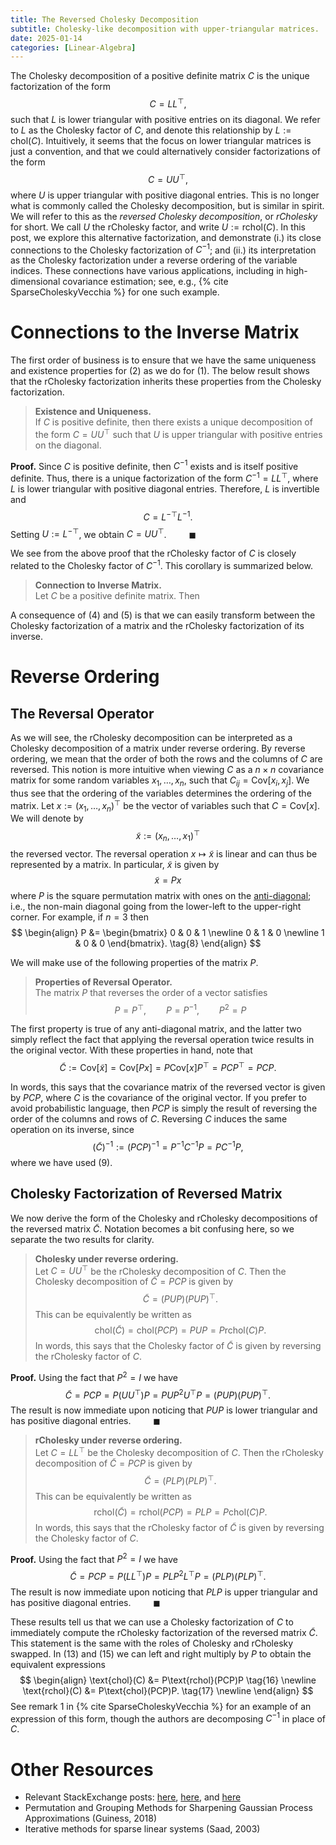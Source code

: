 ```yaml
---
title: The Reversed Cholesky Decomposition
subtitle: Cholesky-like decomposition with upper-triangular matrices.
date: 2025-01-14
categories: [Linear-Algebra]
---
```


The Cholesky decomposition of a positive definite matrix $C$ is the unique
factorization of the form
$$
C = LL^\top, \tag{1}
$$
such that $L$ is lower triangular with positive entries on its diagonal. We
refer to $L$ as the Cholesky factor of $C$, and denote this relationship by
$L := \text{chol}(C)$.
Intuitively, it seems that the focus on lower triangular matrices is just a
convention, and that we could alternatively consider factorizations of the form
$$
C = UU^\top , \tag{2}
$$
where $U$ is upper triangular with positive diagonal entries. This is no longer
what is commonly called the Cholesky decomposition, but is similar in spirit.
We will refer to this as the *reversed Cholesky decomposition*, or
*rCholesky* for short. We call $U$ the rCholesky factor, and write
$U := \text{rchol}(C)$. In this post, we explore this alternative factorization,
and demonstrate (i.) its close connections to the Cholesky factorization of
$C^{-1}$; and (ii.) its interpretation as the Cholesky factorization under
a reverse ordering of the variable indices. These connections have various
applications, including in high-dimensional covariance estimation; see, e.g.,
{% cite SparseCholeskyVecchia %} for one such example.

# Connections to the Inverse Matrix
The first order of business is to ensure that we have the same uniqueness and
existence properties for (2) as we do for (1). The below result shows that
the rCholesky factorization inherits these properties from the Cholesky
factorization.

<blockquote>
  <p><strong>Existence and Uniqueness.</strong> <br>
  If $C$ is positive definite, then there exists a unique decomposition of the
  form $C = UU^\top$ such that $U$ is upper triangular with positive entries
  on the diagonal.
  </p>
</blockquote>

**Proof.** Since $C$ is positive definite, then $C^{-1}$ exists and is itself
positive definite. Thus, there is a unique factorization of the form
$C^{-1} = LL^{\top}$, where $L$ is lower triangular with positive diagonal
entries. Therefore, $L$ is invertible and
$$
C = L^{-\top}L^{-1}. \tag{3}
$$
Setting $U := L^{-\top}$, we obtain $C = UU^\top$. $\qquad \blacksquare$

We see from the above proof that the rCholesky factor of $C$ is closely related
to the Cholesky factor of $C^{-1}$. This corollary is summarized below.

<blockquote>
  <p><strong>Connection to Inverse Matrix.</strong> <br>
  Let $C$ be a positive definite matrix. Then
  \begin{align}
  \text{rchol}(C) &= \text{chol}(C)^{-\top} \tag{4} \newline
  \text{chol}(C) &= \text{rchol}(C)^{-\top}. \tag{5}
  \end{align}
  </p>
</blockquote>

A consequence of (4) and (5) is that we can easily transform between the
Cholesky factorization of a matrix and the rCholesky factorization of its
inverse.

# Reverse Ordering

## The Reversal Operator
As we will see, the rCholesky decomposition can be interpreted as a Cholesky
decomposition of a matrix under reverse ordering. By reverse ordering, we
mean that the order of both the rows and the columns of $C$ are reversed.
This notion is more intuitive when viewing $C$ as a $n \times n$ covariance
matrix for some random variables $x_1, \dots, x_n$, such that
$C_{ij} = \text{Cov}[x_i,x_j]$. We thus see that the ordering of the variables
determines the ordering of the matrix. Let $x := (x_1, \dots, x_n)^\top$ be the
vector of variables such that $C = \text{Cov}[x]$. We will denote by
$$
\tilde{x} := (x_n, \dots, x_1)^\top \tag{6}
$$
the reversed vector. The reversal operation $x \mapsto \tilde{x}$ is linear
and can thus be represented by a matrix. In particular, $\tilde{x}$ is given
by
$$
\tilde{x} = Px \tag{7}
$$
where $P$ is the square permutation matrix with ones on the
[anti-diagonal](https://en.wikipedia.org/wiki/Anti-diagonal_matrix); i.e.,
the non-main diagonal going from the lower-left to the upper-right corner.
For example, if $n=3$ then
$$
\begin{align}
P &= \begin{bmatrix}
0 & 0 & 1 \newline 0 & 1 & 0 \newline 1 & 0 & 0
\end{bmatrix}. \tag{8}
\end{align}
$$

We will make use of the following properties of the matrix $P$.

<blockquote>
  <p><strong>Properties of Reversal Operator.</strong> <br>
  The matrix $P$ that reverses the order of a vector satisfies
  $$
  P = P^\top, \qquad P = P^{-1}, \qquad P^2 = P \tag{9}
  $$
  </p>
</blockquote>

The first property is true of any anti-diagonal matrix, and the latter two
simply reflect the fact that applying the reversal operation twice results in
the original vector. With these properties in hand, note that
$$
\tilde{C} := \text{Cov}[\tilde{x}] = \text{Cov}[Px]
= P\text{Cov}[x]P^\top = PCP^\top = PCP. \tag{10}
$$

In words, this says that the covariance matrix of the reversed vector is given
by $PCP$, where $C$ is the covariance of the original vector. If you prefer
to avoid probabilistic language, then $PCP$ is simply the result of reversing
the order of the columns and rows of $C$. Reversing $C$ induces the same
operation on its inverse, since
$$
(\tilde{C})^{-1} := (PCP)^{-1} = P^{-1}C^{-1}P = PC^{-1}P, \tag{11}
$$
where we have used (9).

## Cholesky Factorization of Reversed Matrix
We now derive the form of the Cholesky and rCholesky decompositions of the
reversed matrix $\tilde{C}$. Notation becomes a bit confusing here, so we
separate the two results for clarity.

<blockquote>
  <p><strong>Cholesky under reverse ordering.</strong> <br>
  Let $C = UU^\top$ be the rCholesky decomposition of $C$. Then the Cholesky
  decomposition of $\tilde{C} = PCP$ is given by
  $$
  \tilde{C} = (PUP)(PUP)^\top. \tag{12}
  $$
  This can be equivalently be written as
  $$
  \text{chol}(\tilde{C}) = \text{chol}(PCP) = PUP = P\text{rchol}(C)P. \tag{13}
  $$
  In words, this says that the Cholesky factor of $\tilde{C}$ is given by
  reversing the rCholesky factor of $C$.
  </p>
</blockquote>

**Proof.** Using the fact that $P^2 = I$ we have
$$
\tilde{C} = PCP = P(UU^\top)P = PUP^2 U^\top P = (PUP)(PUP)^\top.
$$
The result is now immediate upon noticing that $PUP$ is lower triangular
and has positive diagonal entries. $\qquad \blacksquare$

<blockquote>
  <p><strong>rCholesky under reverse ordering.</strong> <br>
  Let $C = LL^\top$ be the Cholesky decomposition of $C$. Then the rCholesky
  decomposition of $\tilde{C} = PCP$ is given by
  $$
  \tilde{C} = (PLP)(PLP)^\top. \tag{14}
  $$
  This can be equivalently be written as
  $$
  \text{rchol}(\tilde{C}) = \text{rchol}(PCP) = PLP = P\text{chol}(C)P. \tag{15}
  $$
  In words, this says that the rCholesky factor of $\tilde{C}$ is given by
  reversing the Cholesky factor of $C$.
  </p>
</blockquote>

**Proof.** Using the fact that $P^2 = I$ we have
$$
\tilde{C} = PCP = P(LL^\top)P = PLP^2 L^\top P = (PLP)(PLP)^\top.
$$
The result is now immediate upon noticing that $PLP$ is upper triangular
and has positive diagonal entries. $\qquad \blacksquare$

These results tell us that we can use a Cholesky factorization of $C$
to immediately compute the rCholesky factorization of the reversed matrix
$\tilde{C}$. This statement is the same with the roles of Cholesky and
rCholesky swapped. In (13) and (15) we can left and right multiply by $P$ to
obtain the equivalent expressions
$$
\begin{align}
\text{chol}(C) &= P\text{rchol}(PCP)P \tag{16} \newline
\text{rchol}(C) &= P\text{chol}(PCP)P. \tag{17} \newline
\end{align}
$$
See remark 1 in {% cite SparseCholeskyVecchia %} for an example of an expression
of this form, though the authors are decomposing $C^{-1}$ in place of $C$.

# Other Resources
- Relevant StackExchange posts: [here](https://math.stackexchange.com/questions/2039477/cholesky-decompostion-upper-triangular-or-lower-triangular), [here](https://math.stackexchange.com/questions/712993/cholesky-decomposition-of-the-inverse-of-a-matrix), and [here](https://mathoverflow.net/questions/230808/computing-the-inverse-of-a-cholesky-decomposition)
- Permutation and Grouping Methods for Sharpening Gaussian Process Approximations (Guiness, 2018)
- Iterative methods for sparse linear systems (Saad, 2003)

